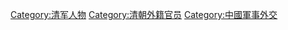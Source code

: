 [[Category:清军人物|Category:清军人物]]
[[Category:清朝外籍官员|Category:清朝外籍官员]]
[[Category:中國軍事外交|Category:中國軍事外交]]